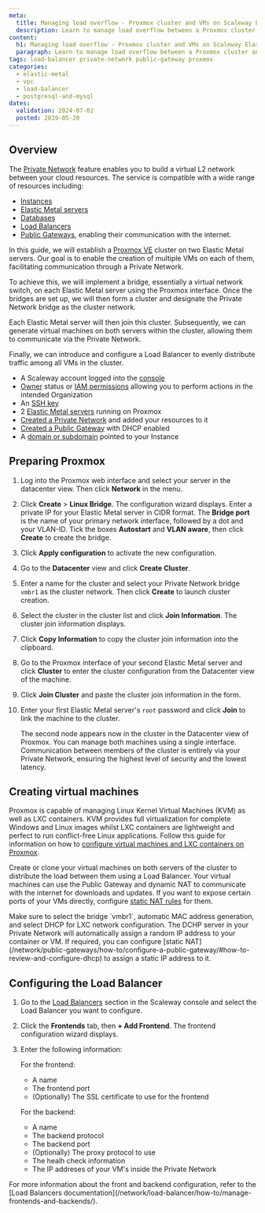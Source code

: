 ```yaml
---
meta:
  title: Managing load overflow - Proxmox cluster and VMs on Scaleway Elastic Metal
  description: Learn to manage load overflow between a Proxmox cluster and VMs on an Elastic Metal Server via Scaleway Private Networks. Step-by-step tutorial.
content:
  h1: Managing load overflow - Proxmox cluster and VMs on Scaleway Elastic Metal
  paragraph: Learn to manage load overflow between a Proxmox cluster and VMs on an Elastic Metal Server via Scaleway Private Networks. Step-by-step tutorial.
tags: load-balancer private-network public-gateway proxmox
categories:
  - elastic-metal
  - vpc
  - load-balancer
  - postgresql-and-mysql
dates:
  validation: 2024-07-02
  posted: 2019-05-20
---
```


## Overview

The [Private Network](/network/vpc/concepts/#private-networks/) feature enables you to build a virtual L2 network between your cloud resources. The service is compatible with a wide range of resources including:
* [Instances](/compute/instances/quickstart/)
* [Elastic Metal servers](/bare-metal/elastic-metal/quickstart/)
* [Databases](/managed-databases/postgresql-and-mysql/quickstart/)
* [Load Balancers](/network/load-balancer/quickstart/)
* [Public Gateways](/network/public-gateways/concepts/#public-gateway), enabling their communication with the internet.

In this guide, we will establish a [Proxmox VE](https://www.proxmox.com/en/proxmox-ve/) cluster on two Elastic Metal servers. Our goal is to enable the creation of multiple VMs on each of them, facilitating communication through a Private Network.

To achieve this, we will implement a bridge, essentially a virtual network switch, on each Elastic Metal server using the Proxmox interface. Once the bridges are set up, we will then form a cluster and designate the Private Network bridge as the cluster network.

Each Elastic Metal server will then join this cluster. Subsequently, we can generate virtual machines on both servers within the cluster, allowing them to communicate via the Private Network.

Finally, we can introduce and configure a Load Balancer to evenly distribute traffic among all VMs in the cluster.

<Macro id="requirements" />

- A Scaleway account logged into the [console](https://console.scaleway.com/)
- [Owner](/identity-and-access-management/iam/concepts/#owner) status or [IAM permissions](/identity-and-access-management/iam/concepts/#permission) allowing you to perform actions in the intended Organization
- An [SSH key](/identity-and-access-management/organizations-and-projects/how-to/create-ssh-key/)
- 2 [Elastic Metal servers](/compute/instances/how-to/create-an-instance/) running on Proxmox
- [Created a Private Network](/network/vpc/how-to/create-private-network/) and added your resources to it
- [Created a Public Gateway](/network/public-gateways/how-to/create-a-public-gateway/) with DHCP enabled
- A [domain or subdomain](/network/domains-and-dns/quickstart/) pointed to your Instance

## Preparing Proxmox

1. Log into the Proxmox web interface and select your server in the datacenter view. Then click **Network** in the menu.
2. Click **Create** > **Linux Bridge**. The configuration wizard displays. Enter a private IP for your Elastic Metal server in CIDR format. The **Bridge port** is the name of your primary network interface, followed by a dot and your VLAN-ID. Tick the boxes **Autostart** and **VLAN aware**, then click **Create** to create the bridge.
    <Lightbox src="scaleway-px-create-linux-bridge.webp" alt="" />
3. Click **Apply configuration** to activate the new configuration.
4. Go to the **Datacenter** view and click **Create Cluster**.
5. Enter a name for the cluster and select your Private Network bridge `vmbr1` as the cluster network. Then click **Create** to launch cluster creation.
6. Select the cluster in the cluster list and click **Join Information**. The cluster join information displays.
7. Click **Copy Information** to copy the cluster join information into the clipboard.
8. Go to the Proxmox interface of your second Elastic Metal server and click **Cluster** to enter the cluster configuration from the Datacenter view of the machine.
9. Click **Join Cluster** and paste the cluster join information in the form.
10. Enter your first Elastic Metal server's `root` password and click **Join** to link the machine to the cluster.

    The second node appears now in the cluster in the Datacenter view of Proxmox. You can manage both machines using a single interface. Communication between members of the cluster is entirely via your Private Network, ensuring the highest level of security and the lowest latency.

## Creating virtual machines

Proxmox is capable of managing Linux Kernel Virtual Machines (KVM) as well as LXC containers. KVM provides full virtualization for complete Windows and Linux images whilst LXC containers are lightweight and perfect to run conflict-free Linux applications.
Follow this guide for information on how to [configure virtual machines and LXC containers on Proxmox](/tutorials/configure-failover-proxmox/).

Create or clone your virtual machines on both servers of the cluster to distribute the load between them using a Load Balancer. Your virtual machines can use the Public Gateway and dynamic NAT to communicate with the internet for downloads and updates. If you want to expose certain ports of your VMs directly, configure [static NAT rules](/network/public-gateways/how-to/configure-a-public-gateway/#how-to-review-and-configure-nat) for them.

<Message type="tip">
  Make sure to select the bridge `vmbr1`, automatic MAC address generation, and select DHCP for LXC network configuration.
  <Lightbox src="scaleway-px-create-vm.webp" alt="" />
  The DCHP server in your Private Network will automatically assign a random IP address to your container or VM. If required, you can configure [static NAT](/network/public-gateways/how-to/configure-a-public-gateway/#how-to-review-and-configure-dhcp) to assign a static IP address to it.
</Message>

## Configuring the Load Balancer

1. Go to the [Load Balancers](https://console.scaleway.com/load-balancer/lbs/) section in the Scaleway console and select the Load Balancer you want to configure.
2. Click the **Frontends** tab, then **+ Add Frontend**. The frontend configuration wizard displays.
3. Enter the following information:
    <Lightbox src="scaleway-px-create-frontend.webp" alt="" />

    For the frontend:
    * A name
    * The frontend port
    * (Optionally) The SSL certificate to use for the frontend

    For the backend:
    * A name
    * The backend protocol
    * The backend port
    * (Optionally) The proxy protocol to use
    * The healh check information
    * The IP addreses of your VM's inside the Private Network

<Message type="tip">
  For more information about the front and backend configuration, refer to the [Load Balancers documentation](/network/load-balancer/how-to/manage-frontends-and-backends/).
</Message>